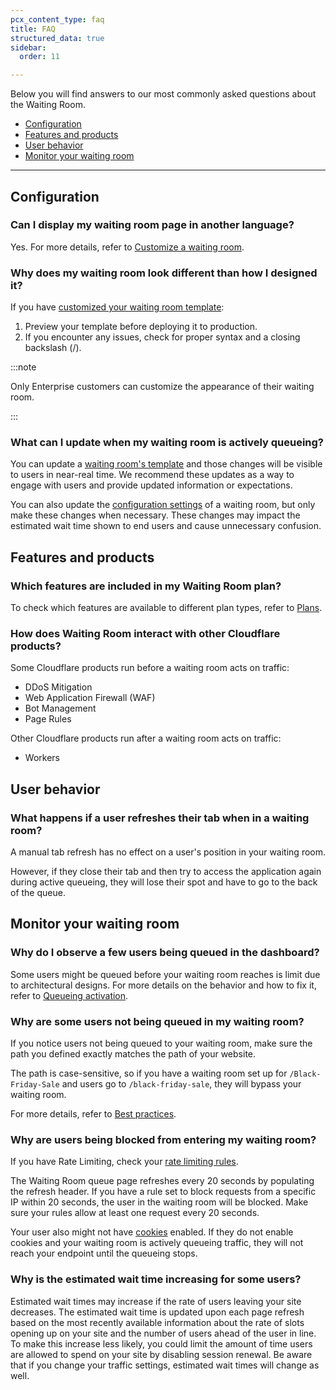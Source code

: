 ```yaml
---
pcx_content_type: faq
title: FAQ
structured_data: true
sidebar:
  order: 11

---
```


Below you will find answers to our most commonly asked questions about the Waiting Room.

* [Configuration](#configuration)
* [Features and products](#features-and-products)
* [User behavior](#user-behavior)
* [Monitor your waiting room](#monitor-your-waiting-room)

***

## Configuration

### Can I display my waiting room page in another language?

Yes. For more details, refer to [Customize a waiting room](/waiting-room/how-to/customize-waiting-room/).


### Why does my waiting room look different than how I designed it?

If you have [customized your waiting room template](/waiting-room/how-to/customize-waiting-room):

1. Preview your template before deploying it to production.
2. If you encounter any issues, check for proper syntax and a closing backslash (/).

:::note


Only Enterprise customers can customize the appearance of their waiting room.


:::

### What can I update when my waiting room is actively queueing?

You can update a [waiting room's template](/waiting-room/how-to/customize-waiting-room) and those changes will be visible to users in near-real time. We recommend these updates as a way to engage with users and provide updated information or expectations.

You can also update the [configuration settings](/waiting-room/reference/configuration-settings) of a waiting room, but only make these changes when necessary. These changes may impact the estimated wait time shown to end users and cause unnecessary confusion.




## Features and products

### Which features are included in my Waiting Room plan?

To check which features are available to different plan types, refer to [Plans](/waiting-room/plans/).



### How does Waiting Room interact with other Cloudflare products?

Some Cloudflare products run before a waiting room acts on traffic:

* DDoS Mitigation
* Web Application Firewall (WAF)
* Bot Management
* Page Rules

Other Cloudflare products run after a waiting room acts on traffic:

* Workers




## User behavior


### What happens if a user refreshes their tab when in a waiting room?

A manual tab refresh has no effect on a user's position in your waiting room.

However, if they close their tab and then try to access the application again during active queueing, they will lose their spot and have to go to the back of the queue.




## Monitor your waiting room


### Why do I observe a few users being queued in the dashboard?


Some users might be queued before your waiting room reaches is limit due to architectural designs. For more details on the behavior and how to fix it, refer to [​​Queueing activation](/waiting-room/how-to/monitor-waiting-room#queueing-activation).



### Why are some users not being queued in my waiting room?


If you notice users not being queued to your waiting room, make sure the path you defined exactly matches the path of your website.

The path is case-sensitive, so if you have a waiting room set up for `/Black-Friday-Sale` and users go to `/black-friday-sale`, they will bypass your waiting room.

For more details, refer to [Best practices](/waiting-room/reference/best-practices).


### Why are users being blocked from entering my waiting room?

If you have Rate Limiting, check your [rate limiting rules](/waf/rate-limiting-rules/).

The Waiting Room queue page refreshes every 20 seconds by populating the refresh header. If you have a rule set to block requests from a specific IP within 20 seconds, the user in the waiting room will be blocked. Make sure your rules allow at least one request every 20 seconds.

Your user also might not have [cookies](/waiting-room/reference/waiting-room-cookie) enabled. If they do not enable cookies and your waiting room is actively queueing traffic, they will not reach your endpoint until the queueing stops.


### Why is the estimated wait time increasing for some users?

Estimated wait times may increase if the rate of users leaving your site decreases. The estimated wait time is updated upon each page refresh based on the most recently available information about the rate of slots opening up on your site and the number of users ahead of the user in line. To make this increase less likely, you could limit the amount of time users are allowed to spend on your site by disabling session renewal. Be aware that if you change your traffic settings, estimated wait times will change as well.